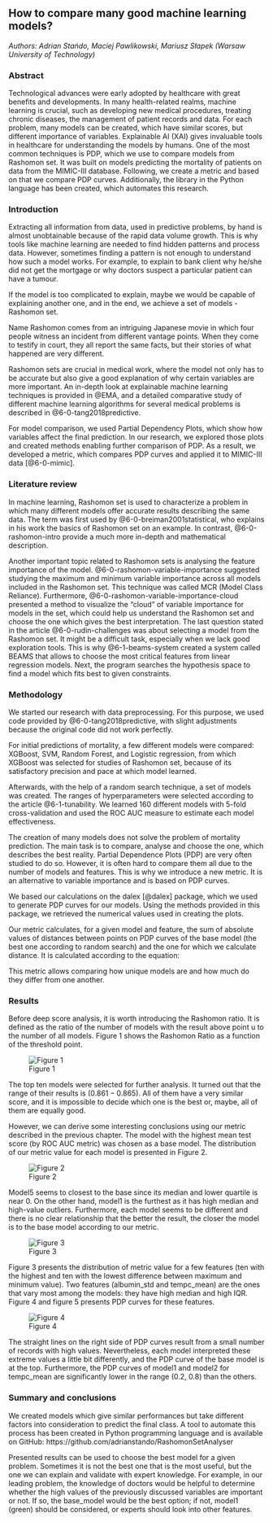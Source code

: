 ## How to compare many good machine learning models? 

*Authors: Adrian Stańdo, Maciej Pawlikowski, Mariusz Słapek (Warsaw University of Technology)*

### Abstract 

Technological advances were early adopted by healthcare with great benefits and developments. In many health-related realms, machine learning is crucial, such as developing new medical procedures, treating chronic diseases, the management of patient records and data. For each problem, many models can be created, which have similar scores, but different importance of variables. Explainable AI (XAI) gives invaluable tools in healthcare for understanding the models by humans. One of the most common techniques is PDP, which we use to compare models from Rashomon set. It was built on models predicting the mortality of patients on data from the MIMIC-III database. Following, we create a metric and based on that we compare PDP curves.  Additionally, the library in the Python language has been created, which automates this research.   

### Introduction 

Extracting all information from data, used in predictive problems, by hand is almost unobtainable because of the rapid data volume growth. This is why tools like machine learning are needed to find hidden patterns and process data. However, sometimes finding a pattern is not enough to understand how such a model works. For example, to explain to bank client why he/she did not get the mortgage or why doctors suspect a particular patient can have a tumour.   

If the model is too complicated to explain, maybe we would be capable of explaining another one, and in the end, we achieve a set of models - Rashomon set. 

Name Rashomon comes from an intriguing Japanese movie in which four people witness an incident from different vantage points. When they come to testify in court, they all report the same facts, but their stories of what happened are very different.    

Rashomon sets are crucial in medical work, where the model not only has to be accurate but also give a good explanation of why certain variables are more important. An in-depth look at explainable machine learning techniques is provided in @EMA, and a detailed comparative study of different machine learning algorithms for several medical problems is described in @6-0-tang2018predictive. 

For model comparison, we used Partial Dependency Plots, which show how variables affect the final prediction. In our research, we explored those plots and created methods enabling further comparison of PDP. As a result, we developed a metric, which compares PDP curves and applied it to MIMIC-III data [@6-0-mimic]. 

### Literature review  

In machine learning, Rashomon set is used to characterize a problem in which many different models offer accurate results describing the same data. The term was first used by @6-0-breiman2001statistical, who explains in his work the basics of Rashomon set on an example. In contrast, @6-0-rashomon-intro provide a much more in-depth and mathematical description. 

Another important topic related to Rashomon sets is analysing the feature importance of the model. @6-0-rashomon-variable-importance suggested studying the maximum and minimum variable importance across all models included in the Rashomon set. This technique was called MCR (Model Class Reliance). Furthermore, @6-0-rashomon-variable-importance-cloud presented a method to visualize the “cloud” of variable importance for models in the set, which could help us understand the Rashomon set and choose the one which gives the best interpretation. The last question stated in the article @6-0-rudin-challenges was about selecting a model from the Rashomon set. It might be a difficult task, especially when we lack good exploration tools. This is why @6-1-beams-system created a system called BEAMS that allows to choose the most critical features from linear regression models. Next, the program searches the hypothesis space to find a model which fits best to given constraints.  

### Methodology 

We started our research with data preprocessing. For this purpose, we used code provided by @6-0-tang2018predictive, with slight adjustments because the original code did not work perfectly.   

For initial predictions of mortality, a few different models were compared: XGBoost, SVM, Random Forest, and Logistic regression, from which XGBoost was selected for studies of Rashomon set, because of its satisfactory precision and pace at which model learned.  

Afterwards, with the help of a random search technique, a set of models was created. The ranges of hyperparameters were selected according to the article @6-1-tunability. We learned 160 different models with 5-fold cross-validation and used the ROC AUC measure to estimate each model effectiveness. 

The creation of many models does not solve the problem of mortality prediction. The main task is to compare, analyse and choose the one, which describes the best reality. Partial Dependence Plots (PDP) are very often studied to do so. However, it is often hard to compare them all due to the number of models and features. This is why we introduce a new metric. It is an alternative to variable importance and is based on PDP curves.  

We based our calculations on the dalex [@dalex] package, which we used to generate PDP curves for our models. Using the methods provided in this package, we retrieved the numerical values used in creating the plots. 

Our metric calculates, for a given model and feature, the sum of absolute values of distances between points on PDP curves of the base model (the best one according to random search) and the one for which we calculate distance. It is calculated according to the equation: 

This metric allows comparing how unique models are and how much do they differ from one another.  

### Results 

Before deep score analysis, it is worth introducing the Rashomon ratio. It is defined as the ratio of the number of models with the result above point u to the number of all models. Figure 1 shows the Rashomon Ratio as a function of the threshold point. 

![Figure 1](images/6-1-rashomon_ratio.png)

The top ten models were selected for further analysis. It turned out that the range of their results is $(0.861 - 0.865)$. All of them have a very similar score, and it is impossible to decide which one is the best or, maybe, all of them are equally good.  

However, we can derive some interesting conclusions using our metric described in the previous chapter. The model with the highest mean test score (by ROC AUC metric) was chosen as a base model. The distribution of our metric value for each model is presented in Figure 2. 

![Figure 2](images/6-1-boxplot_1.png)

Model5 seems to closest to the base since its median and lower quartile is near 0. On the other hand, model1 is the furthest as it has high median and high-value outliers. Furthermore, each model seems to be different and there is no clear relationship that the better the result, the closer the model is to the base model according to our metric.  

![Figure 3](images/6-1-boxplot_2_2.png)

Figure 3 presents the distribution of metric value for a few features (ten with the highest and ten with the lowest difference between maximum and minimum value). Two features (albumin_std and tempc_mean) are the ones that vary most among the models: they have high median and high IQR. Figure 4 and figure 5 presents PDP curves for these features. 
 
![Figure 4](images/6-1-pdp_curves.jpg)

The straight lines on the right side of PDP curves result from a small number of records with high values. Nevertheless, each model interpreted these extreme values a little bit differently, and the PDP curve of the base model is at the top. Furthermore, the PDP curves of model1 and model2 for tempc_mean are significantly lower in the range (0.2, 0.8) than the others. 

### Summary and conclusions 

We created models which give similar performances but take different factors into consideration to predict the final class. A tool to automate this process has been created in Python programming language and is available on GitHub: https://github.com/adrianstando/RashomonSetAnalyser  

Presented results can be used to choose the best model for a given problem. Sometimes it is not the best one that is the most useful, but the one we can explain and validate with expert knowledge. For example, in our leading problem, the knowledge of doctors would be helpful to determine whether the high values of the previously discussed variables are important or not. If so, the base_model would be the best option; if not, model1 (green) should be considered, or experts should look into other features. 

